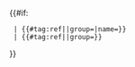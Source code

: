 <includeonly>{{#if:{{{name|}}}
  | {{#tag:ref|{{{1|}}}|group={{{group|}}}|name={{{name|}}}}}
  | {{#tag:ref|{{{1|}}}|group={{{group|}}}}}
}}</includeonly><noinclude>{{Documentation}}</noinclude>
